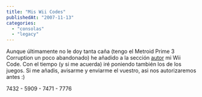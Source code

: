 ```yaml
---
title: "Mis Wii Codes"
publishedAt: "2007-11-13"
categories: 
  - "consolas"
  - "legacy"
---
```


Aunque últimamente no le doy tanta caña (tengo el Metroid Prime 3 Corruption un poco abandonado) he añadido a la sección [autor](/autor) mi Wii Code. Con el tiempo (y si me acuerda) iré poniendo también los de los juegos. Si me añadis, avisarme y enviarme el vuestro, asi nos autorizaremos antes :)

7432 - 5909 - 7471 - 7776
